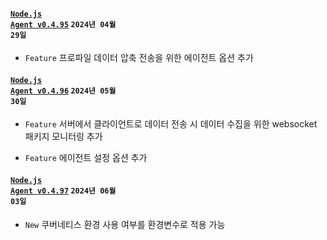 #### <code class='changelog-service'><a href="https://docs.whatap.io/release-notes/nodejs/nodejs-0_4_95">Node.js Agent v0.4.95</a></code> <code class='changelog-date'>2024년 04월 29일</code>

- <code class="Feature">Feature</code> 프로파일 데이터 압축 전송을 위한 에이전트 옵션 추가

#### <code class='changelog-service'><a href="https://docs.whatap.io/release-notes/nodejs/nodejs-0_4_96">Node.js Agent v0.4.96</a></code> <code class='changelog-date'>2024년 05월 30일</code>

- <code class="Feature">Feature</code> 서버에서 클라이언트로 데이터 전송 시 데이터 수집을 위한 websocket 패키지 모니터링 추가

- <code class="Feature">Feature</code> 에이전트 설정 옵션 추가

#### <code class='changelog-service'><a href="https://docs.whatap.io/release-notes/nodejs/nodejs-0_4_97">Node.js Agent v0.4.97</a></code> <code class='changelog-date'>2024년 06월 03일</code>

- <code class="New">New</code> 쿠버네티스 환경 사용 여부를 환경변수로 적용 가능

